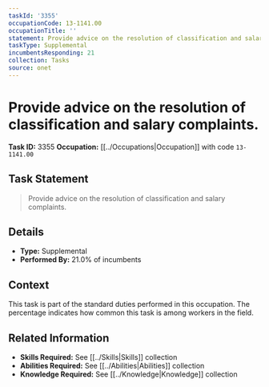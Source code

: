 ```yaml
---
taskId: '3355'
occupationCode: 13-1141.00
occupationTitle: ''
statement: Provide advice on the resolution of classification and salary complaints.
taskType: Supplemental
incumbentsResponding: 21
collection: Tasks
source: onet
---
```

# Provide advice on the resolution of classification and salary complaints.

**Task ID:** 3355
**Occupation:** [[../Occupations|Occupation]] with code `13-1141.00`

## Task Statement

> Provide advice on the resolution of classification and salary complaints.

## Details

- **Type:** Supplemental
- **Performed By:** 21.0% of incumbents

## Context

This task is part of the standard duties performed in this occupation. The percentage indicates how common this task is among workers in the field.

## Related Information

- **Skills Required:** See [[../Skills|Skills]] collection
- **Abilities Required:** See [[../Abilities|Abilities]] collection
- **Knowledge Required:** See [[../Knowledge|Knowledge]] collection
